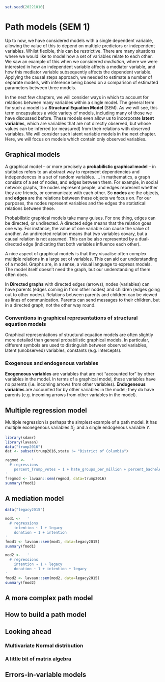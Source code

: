```r
set.seed(20221010)
```

# Path models (SEM 1) {#ch-SEM-path-models}

<!-- https://stats.oarc.ucla.edu/r/seminars/rsem/ -->

Up to now, we have considered models with a single dependent variable, allowing the value of this to depend on multiple predictors or independent variables. Whilst flexible, this can be restrictive. There are many situations where we would like to model how a set of variables relate to each other. We saw an example of this when we considered *mediation*, where we were interested in how an independent variable affects a mediator variable, and how this mediator variable subsequently affects the dependent variable. Applying the causal steps approach, we needed to estimate a number of separate models, with inference being based on a comparison of estimated parameters between three models.

In the next few chapters, we will consider ways in which to account for relations between many variables within a single model. The general term for such a model is a **Structural Equation Model** (SEM). As we will see, this term encapsulates a wide variety of models, including many of those we have discussed before. These models even allow us to incorporate **latent variables**, which are variables that are not directly observed, but whose values can be inferred (or measured) from their relations with observed variables. We will consider such latent variable models in the next chapter. Here, we will focus on models which contain only observed variables. 

## Graphical models

A graphical model -- or more precisely a **probabilistic graphical model** -- in statistics refers to an abstract way to represent dependencies and independences in a set of random variables. ... In mathematics, a graph consists of a set of nodes, and edges between them. For example, in social network graphs, the nodes represent people, and edges represent whether they are friends, or communicate with each other. So **nodes** are the objects, and **edges** are the relations between these objects we focus on. For our purposes, the nodes represent variables and the edges the statistical relations between these.

Probabilistic graphical models take many guises. For one thing, edges can be directed, or undirected. A directed edge means that the relation goes one way. For instance, the value of one variable can cause the value of another. An undirected relation means that two variables covary, but a causal relation is not assumed. This can be also represented by a dual-directed edge (indicating that both variables influence each other).

A nice aspect of graphical models is that they visualise often complex multiple relations in a large set of variables. This can aid our understanding of a model. Graphs are, in a sense, a visual language to express models. The model itself doesn't need the graph, but our understanding of them often does.

In **Directed graphs** with directed edges (arrows), nodes (variables) can have parents (edges coming in from other nodes) and children (edges going out to other nodes). Relations between parents and children can be viewed as lines of communication. Parents can send messages to their children, but in a directed graph, not the other way round.

### Conventions in graphical representations of structural equation models

Graphical representations of structural equation models are often slightly more detailed than general probabilistic graphical models. In particular, different symbols are used to distinguish between observed variables, latent (unobserved) variables, constants (e.g. intercepts). 

### Exogenous and endogenous variables

**Exogeneous variables** are variables that are not "accounted for" by other variables in the model. In terms of a graphical model, these variables have no parents (i.e. incoming arrows from other variables). **Endogeneous variables** are accounted for by other variables in the model; they do have parents (e.g. incoming arrows from other variables in the model).

## Multiple regression model

Multiple regression is perhaps the simplest example of a path model. It has multiple exonegenous variables $X_j$, and a single endogenous variable $Y$.

```r
library(sdamr)
library(lavaan)
data("trump2016")
dat <- subset(trump2016,state != "District of Columbia")

regmod <-   '
  # regressions
    percent_Trump_votes ~ 1 + hate_groups_per_million + percent_bachelors_degree_or_higher
'
fregmod <- lavaan::sem(regmod, data=trump2016)
summary(fmod1)
```

## A mediation model

```r

data("legacy2015")

mod1 <-   '
  # regressions
    intention ~ 1 + legacy
    donation ~ 1 + intention
'
fmod1 <- lavaan::sem(mod1, data=legacy2015)
summary(fmod1)

mod2 <-   '
  # regressions
    intention ~ 1 + legacy
    donation ~ 1 + intention + legacy
'
fmod2 <- lavaan::sem(mod2, data=legacy2015)
summary(fmod2)

```

## A more complex path model

## How to build a path model

## Looking ahead

### Multivariate Normal distribution

### A little bit of matrix algebra

<!-- https://bookdown.org/compfinezbook/introFinRbook/Matrix-Algebra-Review.html -->
<!-- https://bkenkel.com/pdaps/matrix.html -->

## Errors-in-variable models
